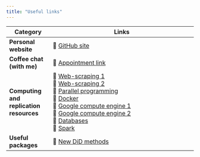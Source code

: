 ```yaml
---
title: "Useful links"
---
```


| Category                   | Links                                                                                       |
|----------------------------|--------------------------------------------------------------------------------------------|
| **Personal website**       | 🔗 [GitHub site](https://hchulkim.github.io)                                               |
| **Coffee chat (with me)**  | 🔗 [Appointment link](https://appt.link/meet-with-hyoungchul-kim-beUIhP3Q/in-person-meeting) |
| **Computing and replication resources** | 🔗 [Web-scraping 1](06-web-css.pdf) <br> 🔗 [Web-scraping 2](07-web-apis.pdf) <br> 🔗 [Parallel programming](12-parallel.pdf) <br> 🔗 [Docker](13-docker.pdf) <br> 🔗 [Google compute engine 1](14-gce-i.pdf) <br> 🔗 [Google compute engine 2](14-gce-ii.pdf) <br> 🔗 [Databases](16-databases.pdf) <br> 🔗 [Spark](17-spark.pdf) |
| **Useful packages**       | 🔗 [New DiD methods](https://yiqingxu.org/packages/fect/05-panel.html) |